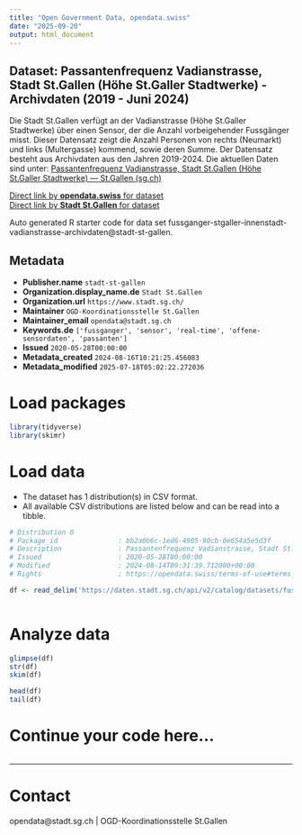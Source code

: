 ```yaml
---
title: "Open Government Data, opendata.swiss"
date: "2025-09-20"
output: html_document
---
```


## Dataset: Passantenfrequenz Vadianstrasse, Stadt St.Gallen (Höhe St.Galler Stadtwerke) - Archivdaten (2019 - Juni 2024)

Die Stadt St.Gallen verfügt an der Vadianstrasse (Höhe St.Galler Stadtwerke) über einen Sensor, der die Anzahl vorbeigehender Fussgänger misst. Dieser Datensatz zeigt die Anzahl Personen von rechts (Neumarkt) und links (Multergasse) kommend, sowie deren Summe. Der Datensatz besteht aus Archivdaten aus den Jahren 2019-2024. Die aktuellen Daten sind unter: [Passantenfrequenz Vadianstrasse, Stadt St.Gallen (Höhe St.Galler Stadtwerke) — St.Gallen (sg.ch)](https://daten.stadt.sg.ch/explore/dataset/fussganger-stgaller-innenstadt-vadianstrasse/information/?disjunctive.tag_nr&disjunctive.wochentag&disjunctive.arbeitstag)

[Direct link by **opendata.swiss** for dataset](https://opendata.swiss/de/dataset/passantenfrequenz-vadianstrasse-stadt-st-gallen-hohe-st-galler-stadtwerke-archivdaten-2019-2024)<br>
[Direct link by **Stadt St.Gallen** for dataset](https://daten.stadt.sg.ch/explore/dataset/fussganger-stgaller-innenstadt-vadianstrasse-archivdaten/)

Auto generated R starter code for data set fussganger-stgaller-innenstadt-vadianstrasse-archivdaten@stadt-st-gallen.

## Metadata

- **Publisher.name** `stadt-st-gallen`
- **Organization.display_name.de** `Stadt St.Gallen`
- **Organization.url** `https://www.stadt.sg.ch/`
- **Maintainer** `OGD-Koordinationsstelle St.Gallen`
- **Maintainer_email** `opendata@stadt.sg.ch`
- **Keywords.de** `['fussganger', 'sensor', 'real-time', 'offene-sensordaten', 'passanten']`
- **Issued** `2020-05-28T00:00:00`
- **Metadata_created** `2024-08-16T10:21:25.456083`
- **Metadata_modified** `2025-07-18T05:02:22.272036`


# Load packages

```r

library(tidyverse)
library(skimr)

```

# Load data

-   The dataset has 1 distribution(s) in CSV format.
-   All available CSV distributions are listed below and can be read into a tibble.

```r

# Distribution 0
# Package_id               : bb2a0b6c-1ed6-4905-90cb-0e654a5e5d3f
# Description              : Passantenfrequenz Vadianstrasse, Stadt St.Gallen (Höhe St.Galler Stadtwerke) - Archivdaten (2019 - Juni 2024) (csv)
# Issued                   : 2020-05-28T00:00:00
# Modified                 : 2024-08-14T09:31:39.712000+00:00
# Rights                   : https://opendata.swiss/terms-of-use#terms_by

df <- read_delim('https://daten.stadt.sg.ch/api/v2/catalog/datasets/fussganger-stgaller-innenstadt-vadianstrasse-archivdaten/exports/csv?use_labels=true')



```

# Analyze data

```r

glimpse(df)
str(df)
skim(df)

head(df)
tail(df)

```

# Continue your code here...

```r

```

------------------------------------------------------------------------

# Contact

opendata@stadt.sg.ch | OGD-Koordinationsstelle St.Gallen
